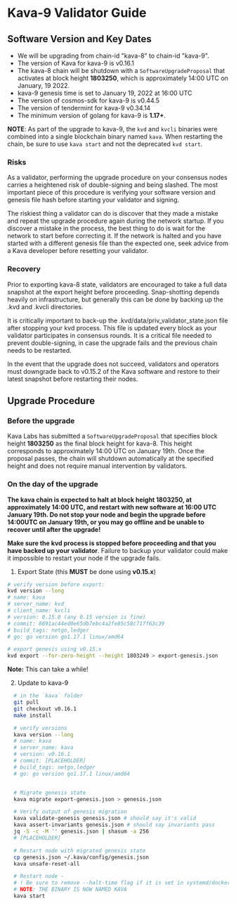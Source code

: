 # Kava-9 Validator Guide

## Software Version and Key Dates

- We will be upgrading from chain-id "kava-8" to chain-id "kava-9".
- The version of Kava for kava-9 is v0.16.1
- The kava-8 chain will be shutdown with a `SoftwareUpgradeProposal` that activates at block height **1803250**, which is approximately 14:00 UTC on January, 19 2022.
- kava-9 genesis time is set to January 19, 2022 at 16:00 UTC
- The version of cosmos-sdk for kava-9 is v0.44.5
- The version of tendermint for kava-9 v0.34.14
- The minimum version of golang for kava-9 is **1.17+**.

**NOTE**: As part of the upgrade to kava-9, the `kvd` and `kvcli` binaries were combined into a single blockchain binary named `kava`. When restarting the chain, be sure to use `kava start` and not the deprecated `kvd start`.

### Risks

As a validator, performing the upgrade procedure on your consensus nodes carries a heightened risk of double-signing and being slashed. The most important piece of this procedure is verifying your software version and genesis file hash before starting your validator and signing.

The riskiest thing a validator can do is discover that they made a mistake and repeat the upgrade procedure again during the network startup. If you discover a mistake in the process, the best thing to do is wait for the network to start before correcting it. If the network is halted and you have started with a different genesis file than the expected one, seek advice from a Kava developer before resetting your validator.

### Recovery

Prior to exporting kava-8 state, validators are encouraged to take a full data snapshot at the export height before proceeding. Snap-shotting depends heavily on infrastructure, but generally this can be done by backing up the .kvd and .kvcli directories.

It is critically important to back-up the .kvd/data/priv_validator_state.json file after stopping your kvd process. This file is updated every block as your validator participates in consensus rounds. It is a critical file needed to prevent double-signing, in case the upgrade fails and the previous chain needs to be restarted.

In the event that the upgrade does not succeed, validators and operators must downgrade back to v0.15.2 of the Kava software and restore to their latest snapshot before restarting their nodes.

## Upgrade Procedure

### Before the upgrade

Kava Labs has submitted a `SoftwareUpgradeProposal` that specifies block height **1803250** as the final block height for kava-8. This height corresponds to approximately 14:00 UTC on January 19th. Once the proposal passes, the chain will shutdown automatically at the specified height and does not require manual intervention by validators.

### On the day of the upgrade

**The kava chain is expected to halt at block height **1803250**, at approximately 14:00 UTC, and restart with new software at 16:00 UTC January 19th. Do not stop your node and begin the upgrade before 14:00UTC on January 19th, or you may go offline and be unable to recover until after the upgrade!**

**Make sure the kvd process is stopped before proceeding and that you have backed up your validator**. Failure to backup your validator could make it impossible to restart your node if the upgrade fails.

1. Export State (this **MUST** be done using **v0.15.x**)

```sh
# verify version before export:
kvd version --long
# name: kava
# server_name: kvd
# client_name: kvcli
# version: 0.15.0 (any 0.15 version is fine)
# commit: 8691ac44ed0e65db7ebc4a2fe85c58c717f63c39
# build_tags: netgo,ledger
# go: go version go1.17.1 linux/amd64

# export genesis using v0.15.x
kvd export --for-zero-height --height 1803249 > export-genesis.json
```

**Note:** This can take a while!

2. Update to kava-9

```sh
  # in the `kava` folder
  git pull
  git checkout v0.16.1
  make install

  # verify versions
  kava version --long
  # name: kava
  # server_name: kava
  # version: v0.16.1
  # commit: [PLACEHOLDER]
  # build_tags: netgo,ledger
  # go: go version go1.17.1 linux/amd64


  # Migrate genesis state
  kava migrate export-genesis.json > genesis.json

  # Verify output of genesis migration
  kava validate-genesis genesis.json # should say it's valid
  kava assert-invariants genesis.json # should say invariants pass
  jq -S -c -M '' genesis.json | shasum -a 256
  # [PLACEHOLDER]

  # Restart node with migrated genesis state
  cp genesis.json ~/.kava/config/genesis.json
  kava unsafe-reset-all

  # Restart node -
  # ! Be sure to remove --halt-time flag if it is set in systemd/docker
  # NOTE: THE BINARY IS NOW NAMED KAVA
  kava start
```
